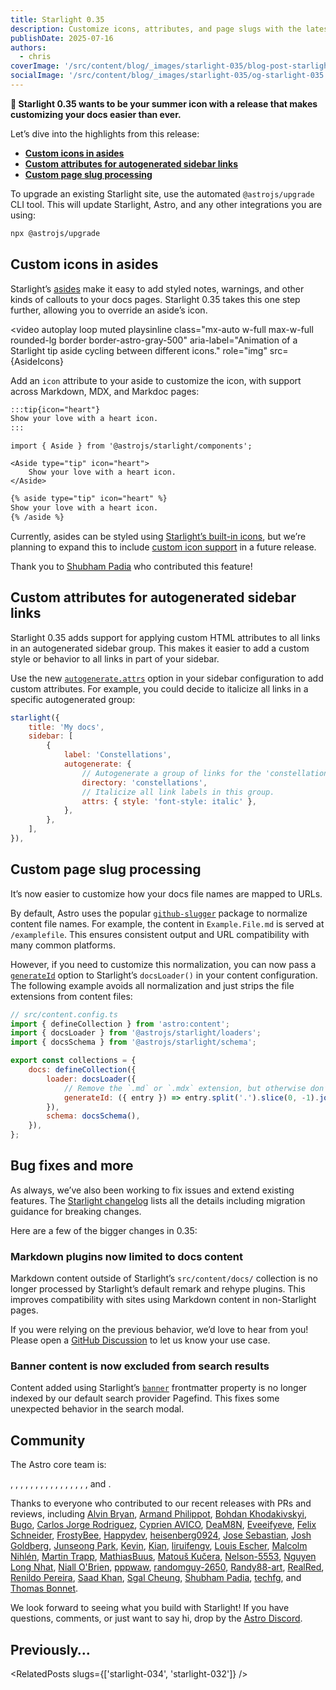 ```yaml
---
title: Starlight 0.35
description: Customize icons, attributes, and page slugs with the latest Starlight release.
publishDate: 2025-07-16
authors:
  - chris
coverImage: '/src/content/blog/_images/starlight-035/blog-post-starlight-035.webp'
socialImage: '/src/content/blog/_images/starlight-035/og-starlight-035.webp'
---
```



**🌟 Starlight 0.35 wants to be your summer icon with a release that makes customizing your docs easier than ever.**

Let’s dive into the highlights from this release:

- [**Custom icons in asides**](#custom-icons-in-asides)
- [**Custom attributes for autogenerated sidebar links**](#custom-attributes-for-autogenerated-sidebar-links)
- [**Custom page slug processing**](#custom-page-slug-processing)

To upgrade an existing Starlight site, use the automated `@astrojs/upgrade` CLI tool. This will update Starlight, Astro, and any other integrations you are using:

```sh
npx @astrojs/upgrade
```

## Custom icons in asides

Starlight’s [asides](https://starlight.astro.build/guides/authoring-content/#asides) make it easy to add styled notes, warnings, and other kinds of callouts to your docs pages.
Starlight 0.35 takes this one step further, allowing you to override an aside’s icon.

<video
	autoplay
	loop
	muted
	playsinline
	class="mx-auto w-full max-w-full rounded-lg border border-astro-gray-500"
	aria-label="Animation of a Starlight tip aside cycling between different icons."
	role="img"
	src={AsideIcons}
></video>

Add an `icon` attribute to your aside to customize the icon, with support across Markdown, MDX, and Markdoc pages:

```md title="example.md" 'icon="heart"'
:::tip{icon="heart"}
Show your love with a heart icon.
:::
```

```mdx title="example.mdx" 'icon="heart"'
import { Aside } from '@astrojs/starlight/components';

<Aside type="tip" icon="heart">
	Show your love with a heart icon.
</Aside>
```

```md title="example.mdoc" 'icon="heart"'
{% aside type="tip" icon="heart" %}
Show your love with a heart icon.
{% /aside %}
```

Currently, asides can be styled using [Starlight’s built-in icons](https://starlight.astro.build/reference/icons/), but we’re planning to expand this to include [custom icon support](https://github.com/withastro/starlight/pull/3024) in a future release.

Thank you to [Shubham Padia](https://github.com/shubham-padia) who contributed this feature!

## Custom attributes for autogenerated sidebar links

Starlight 0.35 adds support for applying custom HTML attributes to all links in an autogenerated sidebar group.
This makes it easier to add a custom style or behavior to all links in part of your sidebar.

Use the new [`autogenerate.attrs`](https://starlight.astro.build/guides/sidebar/#custom-html-attributes-for-autogenerated-links) option in your sidebar configuration to add custom attributes.
For example, you could decide to italicize all links in a specific autogenerated group:

```js {9-10}
starlight({
	title: 'My docs',
	sidebar: [
		{
			label: 'Constellations',
			autogenerate: {
				// Autogenerate a group of links for the 'constellations' directory.
				directory: 'constellations',
				// Italicize all link labels in this group.
				attrs: { style: 'font-style: italic' },
			},
		},
	],
}),
```

## Custom page slug processing

It’s now easier to customize how your docs file names are mapped to URLs.

By default, Astro uses the popular [`github-slugger`](https://github.com/Flet/github-slugger) package to normalize content file names.
For example, the content in `Example.File.md` is served at `/examplefile`.
This ensures consistent output and URL compatibility with many common platforms.

However, if you need to customize this normalization, you can now pass a [`generateId`](https://starlight.astro.build/reference/configuration/#generateid) option to Starlight’s `docsLoader()` in your content configuration.
The following example avoids all normalization and just strips the file extensions from content files:

```js {9-10}
// src/content.config.ts
import { defineCollection } from 'astro:content';
import { docsLoader } from '@astrojs/starlight/loaders';
import { docsSchema } from '@astrojs/starlight/schema';

export const collections = {
	docs: defineCollection({
		loader: docsLoader({
			// Remove the `.md` or `.mdx` extension, but otherwise don’t process filenames.
			generateId: ({ entry }) => entry.split('.').slice(0, -1).join('.'),
		}),
		schema: docsSchema(),
	}),
};
```

## Bug fixes and more

As always, we’ve also been working to fix issues and extend existing features. The [Starlight changelog](https://github.com/withastro/starlight/blob/main/packages/starlight/CHANGELOG.md) lists all the details including migration guidance for breaking changes.

Here are a few of the bigger changes in 0.35:

### Markdown plugins now limited to docs content

Markdown content outside of Starlight’s `src/content/docs/` collection is no longer processed by Starlight’s default remark and rehype plugins.
This improves compatibility with sites using Markdown content in non-Starlight pages.

If you were relying on the previous behavior, we’d love to hear from you!
Please open a [GitHub Discussion](https://github.com/withastro/starlight/discussions/new/choose) to let us know your use case.

### Banner content is now excluded from search results

Content added using Starlight’s [`banner`](https://starlight.astro.build/reference/frontmatter/#banner) frontmatter property is no longer indexed by our default search provider Pagefind.
This fixes some unexpected behavior in the search modal.

## Community

The Astro core team is:

<Mention name="alex" />, <Mention name="ben" />, <Mention name="caleb" />,
<Mention name="chris" />, <Mention name="ema" />, <Mention name="erika" />,
<Mention name="florian" />, <Mention name="fred" />, <Mention name="fuzzy" />,
<Mention name="hideoo" />, <Mention name="luiz" />, <Mention name="matt" />,
<Mention name="matthew" />, <Mention name="nate" />, <Mention name="reuben" />,
<Mention name="sarah" />, and <Mention name="yan" />.

Thanks to everyone who contributed to our recent releases with PRs and reviews, including [Alvin Bryan](https://github.com/alvinometric), [Armand Philippot](https://github.com/ArmandPhilippot), [Bohdan Khodakivskyi](https://github.com/byzyk), [Bugo](https://github.com/dragomano), [Carlos Jorge Rodriguez](https://github.com/carlosjorger), [Cyprien AVICO](https://github.com/Akmot9), [DeaM8N](https://github.com/DeaM8N), [Eveeifyeve](https://github.com/Eveeifyeve), [Felix Schneider](https://github.com/trueberryless), [FrostyBee](https://github.com/frostybee), [Happydev](https://github.com/MoustaphaDev), [heisenberg0924](https://github.com/heisenberg0924), [Jose Sebastian](https://github.com/joesaby), [Josh Goldberg](https://github.com/JoshuaKGoldberg), [Junseong Park](https://github.com/jsparkdev), [Kevin](https://github.com/kevinzunigacuellar), [Kian](https://github.com/KianNH), [liruifengv](https://github.com/liruifengv), [Louis Escher](https://github.com/louisescher), [Malcolm Nihlén](https://github.com/scriptcoded), [Martin Trapp](https://github.com/martrapp), [MathiasBuus](https://github.com/MathiasBuus), [Matouš Kučera](https://github.com/zlataovce), [Nelson-5553](https://github.com/Nelson-5553), [Nguyen Long Nhat](https://github.com/torn4dom4n), [Niall O'Brien](https://github.com/niallobrien), [pppwaw](https://github.com/pppwaw), [randomguy-2650](https://github.com/randomguy-2650), [Randy88-art](https://github.com/Randy88-art), [RealRed](https://github.com/redxXxkiller), [Renildo Pereira](https://github.com/rrenildopereiraa), [Saad Khan](https://github.com/SuperKXT), [Sgal Cheung](https://github.com/sgalcheung), [Shubham Padia](https://github.com/shubham-padia), [techfg](https://github.com/techfg), and [Thomas Bonnet](https://github.com/thomasbnt).

We look forward to seeing what you build with Starlight! If you have questions, comments, or just want to say hi, drop by the [Astro Discord](https://astro.build/chat).

## Previously…


<RelatedPosts slugs={['starlight-034', 'starlight-032']} />
